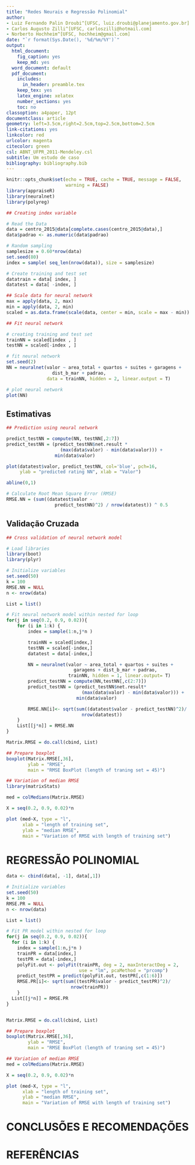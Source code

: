 ```yaml
---
title: "Redes Neurais e Regressão Polinomial"
author:
- Luiz Fernando Palin Droubi^[UFSC, luiz.droubi@planejamento.gov.br]
- Carlos Augusto Zilli^[UFSC, carloszilli@hotmail.com]
- Norberto Hochheim^[UFSC, hochheim@gmail.com]
date: "`r format(Sys.Date(), '%d/%m/%Y')`"
output:
  html_document:
    fig_caption: yes
    keep_md: yes
  word_document: default
  pdf_document:
    includes:
      in_header: preamble.tex
    keep_tex: yes
    latex_engine: xelatex
    number_sections: yes
    toc: no
classoption: a4paper, 12pt
documentclass: article
geometry: left=3.5cm,right=2.5cm,top=2.5cm,bottom=2.5cm
link-citations: yes
linkcolor: red
urlcolor: magenta
citecolor: green
csl: ABNT_UFPR_2011-Mendeley.csl
subtitle: Um estudo de caso
bibliography: bibliography.bib
---
```


```r
knitr::opts_chunk$set(echo = TRUE, cache = TRUE, message = FALSE, 
                      warning = FALSE)
library(appraiseR)
library(neuralnet)
library(polyreg)
```



```r
## Creating index variable 

# Read the Data
data = centro_2015@data[complete.cases(centro_2015@data),]
data$padrao <- as.numeric(data$padrao)

# Random sampling
samplesize = 0.60*nrow(data)
set.seed(80)
index = sample( seq_len(nrow(data)), size = samplesize)

# Create training and test set
datatrain = data[ index, ]
datatest = data[ -index, ]
```

```r
## Scale data for neural network
max = apply(data, 2, max)
min = apply(data, 2, min)
scaled = as.data.frame(scale(data, center = min, scale = max - min))
```

```r
## Fit neural network 

# creating training and test set
trainNN = scaled[index , ]
testNN = scaled[-index , ]

# fit neural network
set.seed(2)
NN = neuralnet(valor ~ area_total + quartos + suites + garagens + 
                 dist_b_mar + padrao, 
               data = trainNN, hidden = 2, linear.output = T)

# plot neural network
plot(NN)
```

## Estimativas

```r
## Prediction using neural network

predict_testNN = compute(NN, testNN[,2:7])
predict_testNN = (predict_testNN$net.result * 
                    (max(data$valor) - min(data$valor))) + 
                  min(data$valor)

plot(datatest$valor, predict_testNN, col='blue', pch=16, 
     ylab = "predicted rating NN", xlab = "Valor")

abline(0,1)

# Calculate Root Mean Square Error (RMSE)
RMSE.NN = (sum((datatest$valor - 
                  predict_testNN)^2) / nrow(datatest)) ^ 0.5
```

## Validação Cruzada

```r
## Cross validation of neural network model

# Load libraries
library(boot)
library(plyr)

# Initialize variables
set.seed(50)
k = 100
RMSE.NN = NULL
n <- nrow(data)

List = list()

# Fit neural network model within nested for loop
for(j in seq(0.2, 0.9, 0.02)){
    for (i in 1:k) {
        index = sample(1:n,j*n )

        trainNN = scaled[index,]
        testNN = scaled[-index,]
        datatest = data[-index,]

        NN = neuralnet(valor ~ area_total + quartos + suites + 
                         garagens + dist_b_mar + padrao,
                       trainNN, hidden = 1, linear.output= T)
        predict_testNN = compute(NN,testNN[,c(2:7)])
        predict_testNN = (predict_testNN$net.result*
                            (max(data$valor) - min(data$valor))) +
                          min(data$valor)

        RMSE.NN[i]<- sqrt(sum((datatest$valor - predict_testNN)^2)/
                            nrow(datatest))
    }
    List[[j*n]] = RMSE.NN
}

Matrix.RMSE = do.call(cbind, List)

## Prepare boxplot
boxplot(Matrix.RMSE[,36], 
        ylab = "RMSE", 
        main = "RMSE BoxPlot (length of traning set = 45)")

```

```r
## Variation of median RMSE 
library(matrixStats)

med = colMedians(Matrix.RMSE)

X = seq(0.2, 0.9, 0.02)*n

plot (med~X, type = "l", 
      xlab = "length of training set", 
      ylab = "median RMSE", 
      main = "Variation of RMSE with length of training set")
```

# REGRESSÃO POLINOMIAL

```r
data <- cbind(data[, -1], data[,1])

# Initialize variables
set.seed(50)
k = 100
RMSE.PR = NULL
n <- nrow(data)

List = list()

# Fit PR model within nested for loop
for(j in seq(0.2, 0.9, 0.02)){
  for (i in 1:k) {
    index = sample(1:n,j*n )
    trainPR = data[index,]
    testPR = data[-index,]
    polyFit.out <- polyFit(trainPR, deg = 2, maxInteractDeg = 2, 
                           use = "lm", pcaMethod = "prcomp")
    predict_testPR = predict(polyFit.out, testPR[,c(1:6)])
    RMSE.PR[i]<- sqrt(sum((testPR$valor - predict_testPR)^2)/
                        nrow(trainPR))
    }
  List[[j*n]] = RMSE.PR
}


Matrix.RMSE = do.call(cbind, List)

## Prepare boxplot
boxplot(Matrix.RMSE[,36], 
        ylab = "RMSE", 
        main = "RMSE BoxPlot (length of traning set = 45)")
```

```r
## Variation of median RMSE 
med = colMedians(Matrix.RMSE)

X = seq(0.2, 0.9, 0.02)*n

plot (med~X, type = "l", 
      xlab = "length of training set", 
      ylab = "median RMSE", 
      main = "Variation of RMSE with length of training set")
```

# CONCLUSÕES E RECOMENDAÇÕES

# REFERÊNCIAS
